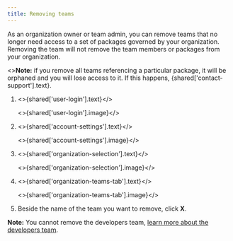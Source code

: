 ```yaml
---
title: Removing teams
---
```


As an organization owner or team admin, you can remove teams that no longer need access to a set of packages governed by your organization. Removing the team will not remove the team members or packages from your organization.

<Note>
<><strong>Note:</strong> if you remove all teams referencing a particular package, it will be orphaned and you will lose access to it. If this happens, {shared['contact-support'].text}.</>
</Note>

1. <>{shared['user-login'].text}</>

   <>{shared['user-login'].image}</>

2. <>{shared['account-settings'].text}</>

   <>{shared['account-settings'].image}</>

3. <>{shared['organization-selection'].text}</>

   <>{shared['organization-selection'].image}</>

4. <>{shared['organization-teams-tab'].text}</>

   <>{shared['organization-teams-tab'].image}</>

5. Beside the name of the team you want to remove, click **X**.

   <Screenshot src="/organizations/managing-teams/team-remove.png" alt="Screenshot of the remove team button" />

<Note>

**Note:** You cannot remove the developers team, [learn more about the developers team](/about-developers-team).

</Note>
